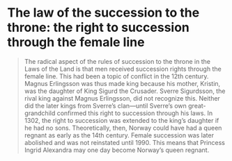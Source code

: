 
# The law of the succession to the throne: the right to succession through the female line

<Blockquote
quote='“It is the eighth inheritance that the lawfully begotten son of the king’s daughter, solely the oldest, shall be king, one whose mother was lawfully begotten, if there are none of the others.”'
footer='Christianity section, chapter 4' />

The radical aspect of the rules of succession to the throne in the Laws of the Land is that men received succession rights through the female line. This had been a topic of conflict in the 12th century. Magnus Erlingsson was thus made king because his mother, Kristin, was the daughter of King Sigurd the Crusader. Sverre Sigurdsson, the rival king against Magnus Erlingsson, did not recognize this. Neither did the later kings from Sverre’s clan—until Sverre’s own great-grandchild confirmed this right to succession through his laws. In 1302, the right to succession was extended to the king’s daughter if he had no sons. Theoretically, then, Norway could have had a queen regnant as early as the 14th century. Female succession was later abolished and was not reinstated until 1990. This means that Princess Ingrid Alexandra may one day become Norway’s queen regnant.
